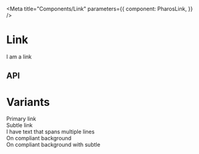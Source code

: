 

<Meta
  title="Components/Link"
  parameters={{
    component: PharosLink,
  }}
/>

# Link

<Canvas withToolbar>
  <Story name="Base">
    <PharosLink href="#">I am a link</PharosLink>
  </Story>
</Canvas>

## API

<ArgsTable of={PharosLink} />

# Variants

<Canvas withToolbar>
  <Story name="Variants">
    <div style={{ marginBottom: '1rem' }}>
      <PharosLink name="primary" href="#">
        Primary link
      </PharosLink>
    </div>
    <div style={{ marginBottom: '1rem' }}>
      <PharosLink name="subtle" href="#" subtle>
        Subtle link
      </PharosLink>
    </div>
    <div style={{ width: '100px', marginBottom: '1rem' }}>
      <PharosLink name="multi" href="#">
        I have text that spans multiple lines
      </PharosLink>
    </div>
    <div
      style={{
        backgroundColor: '#000000',
        padding: '1rem',
        marginBottom: '1rem',
      }}
    >
      <PharosLink name="on-background" href="#" onBackground>
        On compliant background
      </PharosLink>
    </div>
    <div
      style={{
        backgroundColor: '#000000',
        padding: '1rem',
        marginBottom: '1rem',
      }}
    >
      <PharosLink name="on-background-subtle" href="#" onBackground subtle>
        On compliant background with subtle
      </PharosLink>
    </div>
  </Story>
</Canvas>
